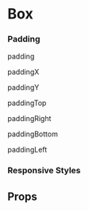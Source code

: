 
<Meta title="Components/Box" component={Box} />

# Box

<Canvas withSource="open">
  <Story name="Base">
    <Box
      css={{
        backgroundColor: 'dodgerBlue',
      }}
    >
      <Placeholder height={100} />
    </Box>
  </Story>
</Canvas>

### Padding

<Canvas>
  <Story name="Padding">
    <Stack space="5" alignX="center">
      <Inline space="5" alignX="center" alignY="center">
        <Box
          css={{
            backgroundColor: 'lightblue',
          }}
          borderRadius="3"
          padding="5"
        >
          <Box
            css={{
              backgroundColor: 'dodgerBlue',
            }}
            borderRadius="3"
            padding="5"
          >
            <p>padding</p>
          </Box>
        </Box>
        <Box
          css={{
            backgroundColor: 'lightblue',
          }}
          borderRadius="3"
          paddingX="5"
        >
          <Box
            css={{
              backgroundColor: 'dodgerBlue',
            }}
            borderRadius="3"
            padding="5"
          >
            <p>paddingX</p>
          </Box>
        </Box>
        <Box
          css={{
            backgroundColor: 'lightblue',
          }}
          borderRadius="3"
          paddingY="5"
        >
          <Box
            css={{
              backgroundColor: 'dodgerBlue',
            }}
            borderRadius="3"
            padding="5"
          >
            <p>paddingY</p>
          </Box>
        </Box>
      </Inline>
      <Inline space="5" alignX="center">
        <Inline space="5" alignX="center" alignY="center">
          <Box
            css={{
              backgroundColor: 'lightblue',
            }}
            borderRadius="3"
            paddingTop="5"
          >
            <Box
              css={{
                backgroundColor: 'dodgerBlue',
              }}
              borderRadius="3"
              padding="5"
            >
              <p>paddingTop</p>
            </Box>
          </Box>
          <Box
            css={{
              backgroundColor: 'lightblue',
            }}
            borderRadius="3"
            paddingRight="5"
          >
            <Box
              css={{
                backgroundColor: 'dodgerBlue',
              }}
              borderRadius="3"
              padding="5"
            >
              <p>paddingRight</p>
            </Box>
          </Box>
          <Box
            css={{
              backgroundColor: 'lightblue',
            }}
            borderRadius="3"
            paddingBottom="5"
          >
            <Box
              css={{
                backgroundColor: 'dodgerBlue',
              }}
              borderRadius="3"
              padding="5"
            >
              <p>paddingBottom</p>
            </Box>
          </Box>
          <Box
            css={{
              backgroundColor: 'lightblue',
            }}
            borderRadius="3"
            paddingLeft="5"
          >
            <Box
              css={{
                backgroundColor: 'dodgerBlue',
              }}
              borderRadius="3"
              padding="5"
            >
              <p>paddingLeft</p>
            </Box>
          </Box>
        </Inline>
      </Inline>
    </Stack>
  </Story>
</Canvas>

### Responsive Styles

<Canvas>
  <Story name="Responsive">
    <Box
      bg={{
        '@initial': 'primary',
        '@bp1': 'primary1',
        '@bp2': 'primary2',
        '@bp3': 'primary4',
      }}
    >
      <Placeholder height={100} />
    </Box>
  </Story>
</Canvas>

## Props

<ArgsTable of={Box} />
